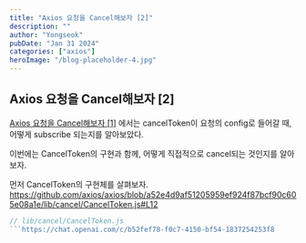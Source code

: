 ```yaml
---
title: "Axios 요청을 Cancel해보자 [2]"
description: ""
author: "Yongseok"
pubDate: "Jan 31 2024"
categories: ["axios"]
heroImage: "/blog-placeholder-4.jpg"
---
```



<YouTube src="https://youtu.be/AKflm82wVLk?si=i0Gx3DLVGIUpIS5b" />

## Axios 요청을 Cancel해보자 [2]

[Axios 요청을 Cancel해보자 [1]](http://localhost:4321/blog/axios-%EC%9A%94%EC%B2%AD%EC%9D%84-cancel%ED%95%B4%EB%B3%B4%EC%9E%90-1/) 에서는 
cancelToken이 요청의 config로 들어갈 때, 어떻게 subscribe 되는지를 알아보았다.

이번에는 CancelToken의 구현과 함께, 어떻게 직접적으로 cancel되는 것인지를 알아보자.

먼저 CancelToken의 구현체를 살펴보자.
https://github.com/axios/axios/blob/a52e4d9af51205959ef924f87bcf90c605e08a1e/lib/cancel/CancelToken.js#L12
```js
// lib/cancel/CancelToken.js
```https://chat.openai.com/c/b52fef78-f0c7-4150-bf54-1837254253f8


